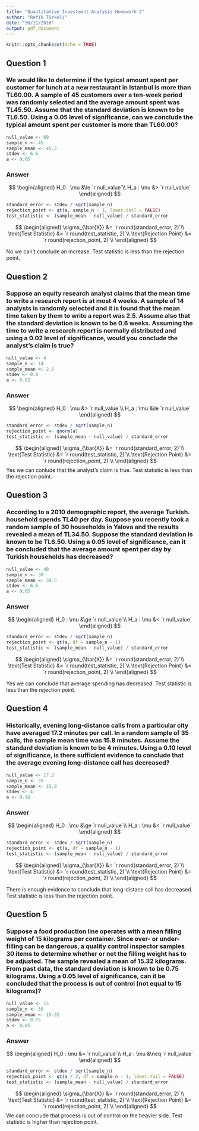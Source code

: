 ```yaml
---
title: "Quantitative Investment Analysis Homework 2"
author: "Refik Türkeli"
date: "30/11/2018"
output: pdf_document
---
```


```r
knitr::opts_chunk$set(echo = TRUE)
```

## Question 1

### We would like to determine if the typical amount spent per customer for lunch at a new restaurant in Istanbul is more than TL60.00. A sample of 45 customers over a ten-week period was randomly selected and the average amount spent was TL45.50. Assume that the standard deviation is known to be TL6.50. Using a 0.05 level of significance, can we conclude the typical amount spent per customer is more than TL60.00?

```r
null_value <- 60
sample_n <- 45
sample_mean <- 45.5
stdev <- 6.5
a <- 0.05
```

### Answer

$$
\begin{aligned}
H_0 : \mu &\le `r null_value`\\
H_a : \mu &> `r null_value`
\end{aligned}
$$

```r
standard_error <- stdev / sqrt(sample_n)
rejection_point <- qt(a, sample_n - 1, lower.tail = FALSE)
test_statistic <- (sample_mean - null_value) / standard_error
```

$$
\begin{aligned}
\sigma_{\bar{X}} &= `r round(standard_error, 2)`\\
\text{Test Statistic} &= `r round(test_statistic, 2)`\\
\text{Rejection Point} &= `r round(rejection_point, 2)`\\
\end{aligned}
$$

No we can't conclude an increase. Test statistic is less than the rejection point.

\newpage

## Question 2

### Suppose an equity research analyst claims that the mean time to write a research report is at most 4 weeks. A sample of 14 analysts is randomly selected and it is found that the mean time taken by them to write a report was 2.5. Assume also that the standard deviation is known to be 0.6 weeks. Assuming the time to write a research report is normally distributed and using a 0.02 level of significance, would you conclude the analyst’s claim is true?

```r
null_value <- 4
sample_n <- 14
sample_mean <- 2.5
stdev <- 0.6
a <- 0.02
```

### Answer

$$
\begin{aligned}
H_0 : \mu &> `r null_value`\\
H_a : \mu &\le `r null_value`
\end{aligned}
$$

```r
standard_error <- stdev / sqrt(sample_n)
rejection_point <- qnorm(a)
test_statistic <- (sample_mean - null_value) / standard_error
```

$$
\begin{aligned}
\sigma_{\bar{X}} &= `r round(standard_error, 2)`\\
\text{Test Statistic} &= `r round(test_statistic, 2)`\\
\text{Rejection Point} &= `r round(rejection_point, 2)`\\
\end{aligned}
$$
Yes we can conlude that the analyst's claim is true. Test statistic is less than the rejection point.

\newpage

## Question 3

### According to a 2010 demographic report, the average Turkish. household spends TL40 per day. Suppose you recently took a random sample of 30 households in Yalova and the results revealed a mean of TL34.50. Suppose the standard deviation is known to be TL6.50. Using a 0.05 level of significance, can it be concluded that the average amount spent per day by Turkish households has decreased?

```r
null_value <- 40
sample_n <- 30
sample_mean <- 34.5
stdev <- 6.5
a <- 0.05
```

### Answer

$$
\begin{aligned}
H_0 : \mu &\ge `r null_value`\\
H_a : \mu &< `r null_value`
\end{aligned}
$$

```r
standard_error <- stdev / sqrt(sample_n)
rejection_point <- qt(a, df = sample_n - 1)
test_statistic <- (sample_mean - null_value) / standard_error
```

$$
\begin{aligned}
\sigma_{\bar{X}} &= `r round(standard_error, 2)`\\
\text{Test Statistic} &= `r round(test_statistic, 2)`\\
\text{Rejection Point} &= `r round(rejection_point, 2)`\\
\end{aligned}
$$

Yes we can conclude that average spending has decreased. Test statistic is less than the rejection point.

\newpage

## Question 4

### Historically, evening long-distance calls from a particular city have averaged 17.2 minutes per call. In a random sample of 35 calls, the sample mean time was 15.8 minutes. Assume the standard deviation is known to be 4 minutes. Using a 0.10 level of significance, is there sufficient evidence to conclude that the average evening long-distance call has decreased?

```r
null_value <- 17.2
sample_n <- 35
sample_mean <- 15.8
stdev <- 4
a <- 0.10
```

### Answer

$$
\begin{aligned}
H_0 : \mu &\ge `r null_value`\\
H_a : \mu &< `r null_value`
\end{aligned}
$$

```r
standard_error <- stdev / sqrt(sample_n)
rejection_point <- qt(a, df = sample_n - 1)
test_statistic <- (sample_mean - null_value) / standard_error
```

$$
\begin{aligned}
\sigma_{\bar{X}} &= `r round(standard_error, 2)`\\
\text{Test Statistic} &= `r round(test_statistic, 2)`\\
\text{Rejection Point} &= `r round(rejection_point, 2)`\\
\end{aligned}
$$

There is enough evidence to conclude that long-distace call has decreased. Test statistic is less than the rejection point.

\newpage

## Question 5

### Suppose a food production line operates with a mean filling weight of 15 kilograms per container. Since over- or under-filling can be dangerous, a quality control inspector samples 30 items to determine whether or not the filling weight has to be adjusted. The sample revealed a mean of 15.32 kilograms. From past data, the standard deviation is known to be 0.75 kilograms. Using a 0.05 level of significance, can it be concluded that the process is out of control (not equal to 15 kilograms)?

```r
null_value <- 15
sample_n <- 30
sample_mean <- 15.32
stdev <- 0.75
a <- 0.05
```

### Answer

$$
\begin{aligned}
H_0 : \mu &= `r null_value`\\
H_a : \mu &\neq `r null_value`
\end{aligned}
$$

```r
standard_error <- stdev / sqrt(sample_n)
rejection_point <- qt(a / 2, df = sample_n - 1, lower.tail = FALSE)
test_statistic <- (sample_mean - null_value) / standard_error
```

$$
\begin{aligned}
\sigma_{\bar{X}} &= `r round(standard_error, 2)`\\
\text{Test Statistic} &= `r round(test_statistic, 2)`\\
\text{Rejection Point} &= `r round(rejection_point, 2)`\\
\end{aligned}
$$
We can conclude that process is out of control on the heavier side. Test statistic is higher than rejection point.